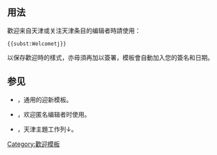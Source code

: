<includeonly><!-- 在這裡加入模板的保護標識 --></includeonly><noinclude>{{template doc page viewed directly}}</noinclude>
<!-- 在本行下編輯模板說明 -->
{{Subst only}}

== 用法 ==
歡迎来自天津或关注天津条目的编辑者時請使用：
<pre>{{subst:Welcometj}}</pre>
以保存歡迎時的樣式，亦毋須再加以簽署，模板會自動加入您的簽名和日期。

== 参见 ==
* {{tls|Welcome}}，通用的迎新模板。
* {{tls|Welcomeip}}，欢迎匿名编辑者时使用。
* {{tl|天津主题工作}}，天津主題工作列↓。

{{天津主题工作}}
<includeonly>
<!-- 本行下加入模板的分類 -->
[[Category:歡迎模板]]
</includeonly>